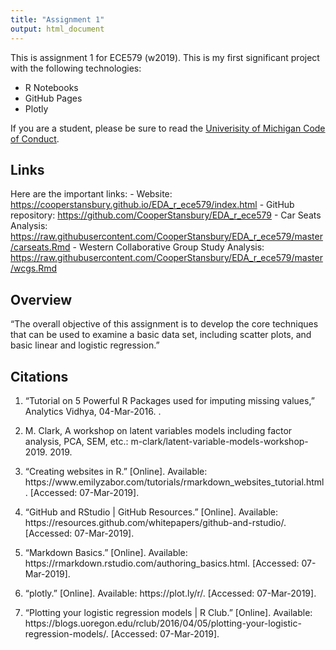 ```yaml
---
title: "Assignment 1"
output: html_document
---
```


This is assignment 1 for ECE579 (w2019). This is my first significant project with the following technologies:

- R Notebooks
- GitHub Pages
- Plotly

If you are a student, please be sure to read the [Univerisity of Michigan Code of Conduct](http://catalog.umd.umich.edu/undergraduate/academic-policies/academic-code-conduct/).

## Links
Here are the important links:
- Website: [https://cooperstansbury.github.io/EDA_r_ece579/index.html](https://cooperstansbury.github.io/EDA_r_ece579/index.html)
- GitHub repository: [https://github.com/CooperStansbury/EDA_r_ece579](https://github.com/CooperStansbury/EDA_r_ece579)
- Car Seats Analysis: [https://raw.githubusercontent.com/CooperStansbury/EDA_r_ece579/master/carseats.Rmd](https://raw.githubusercontent.com/CooperStansbury/EDA_r_ece579/master/carseats.Rmd)
- Western Collaborative Group Study Analysis: [https://raw.githubusercontent.com/CooperStansbury/EDA_r_ece579/master/wcgs.Rmd](https://raw.githubusercontent.com/CooperStansbury/EDA_r_ece579/master/wcgs.Rmd)

## Overview

"The overall objective of this assignment is to develop the core techniques that can be used to examine a basic data set, including scatter plots, and basic linear and logistic regression."

## Citations

1. “Tutorial on 5 Powerful R Packages used for imputing missing values,” Analytics Vidhya, 04-Mar-2016. .

1. M. Clark, A workshop on latent variables models including factor analysis, PCA, SEM, etc.: m-clark/latent-variable-models-workshop-2019. 2019.

1. “Creating websites in R.” [Online]. Available: https://www.emilyzabor.com/tutorials/rmarkdown_websites_tutorial.html. [Accessed: 07-Mar-2019].

1. “GitHub and RStudio | GitHub Resources.” [Online]. Available: https://resources.github.com/whitepapers/github-and-rstudio/. [Accessed: 07-Mar-2019].

1. “Markdown Basics.” [Online]. Available: https://rmarkdown.rstudio.com/authoring_basics.html. [Accessed: 07-Mar-2019].

1. “plotly.” [Online]. Available: https://plot.ly/r/. [Accessed: 07-Mar-2019].

1. “Plotting your logistic regression models | R Club.” [Online]. Available: https://blogs.uoregon.edu/rclub/2016/04/05/plotting-your-logistic-regression-models/. [Accessed: 07-Mar-2019].

